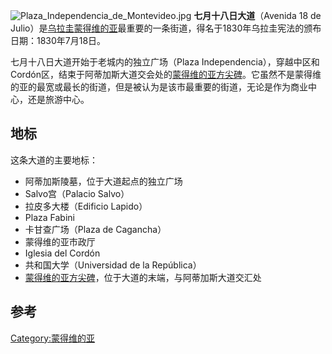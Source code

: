 [[File:Plaza_Independencia_de_Montevideo.jpg|thumb]]
'''七月十八日大道'''（Avenida 18 de Julio）是[[乌拉圭|乌拉圭]][[蒙得维的亚|蒙得维的亚]]最重要的一条街道，得名于1830年乌拉圭宪法的颁布日期：1830年7月18日。

七月十八日大道开始于老城内的独立广场（Plaza Independencia），穿越中区和Cordón区，结束于阿蒂加斯大道交会处的[[蒙得维的亚方尖碑|蒙得维的亚方尖碑]]。它虽然不是蒙得维的亚的最宽或最长的街道，但是被认为是该市最重要的街道，无论是作为商业中心，还是旅游中心。

== 地标 ==
这条大道的主要地标：
*阿蒂加斯陵墓，位于大道起点的独立广场
*Salvo宫（Palacio Salvo）
*拉皮多大楼（Edificio Lapido）
*Plaza Fabini
*卡甘查广场（Plaza de Cagancha）
*蒙得维的亚市政厅
*Iglesia del Cordón
*共和国大学（Universidad de la República）
*[[蒙得维的亚方尖碑|蒙得维的亚方尖碑]]，位于大道的末端，与阿蒂加斯大道交汇处

== 参考 ==
{{Reflist}}
{{coord|34|54|21.5|S|56|11|33.4|W|type:landmark|display=title}}
[[Category:蒙得维的亚|Category:蒙得维的亚]]